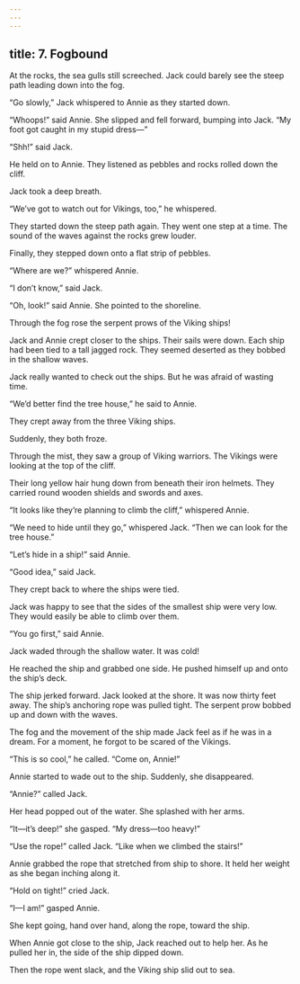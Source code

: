 ```yaml
---
---
---
```

title: 7. Fogbound
---



At the rocks, the sea gulls still screeched. Jack could barely see the steep path leading down into the fog.

“Go slowly,” Jack whispered to Annie as they started down.

“Whoops!” said Annie. She slipped and fell forward, bumping into Jack. “My foot got caught in my stupid dress—”

“Shh!” said Jack.

He held on to Annie. They listened as pebbles and rocks rolled down the cliff.

Jack took a deep breath.

“We’ve got to watch out for Vikings, too,” he whispered.

They started down the steep path again. They went one step at a time. The sound of the waves against the rocks grew louder.

Finally, they stepped down onto a flat strip of pebbles.

“Where are we?” whispered Annie.

“I don’t know,” said Jack.

“Oh, look!” said Annie. She pointed to the shoreline.

Through the fog rose the serpent prows of the Viking ships!

Jack and Annie crept closer to the ships. Their sails were down. Each ship had been tied to a tall jagged rock. They seemed deserted as they bobbed in the shallow waves.

Jack really wanted to check out the ships. But he was afraid of wasting time.

“We’d better find the tree house,” he said to Annie.

They crept away from the three Viking ships.

Suddenly, they both froze.

Through the mist, they saw a group of Viking warriors. The Vikings were looking at the top of the cliff.

Their long yellow hair hung down from beneath their iron helmets. They carried round wooden shields and swords and axes.



“It looks like they’re planning to climb the cliff,” whispered Annie.

“We need to hide until they go,” whispered Jack. “Then we can look for the tree house.”

“Let’s hide in a ship!” said Annie.

“Good idea,” said Jack.

They crept back to where the ships were tied.

Jack was happy to see that the sides of the smallest ship were very low. They would easily be able to climb over them.

“You go first,” said Annie.

Jack waded through the shallow water. It was cold!

He reached the ship and grabbed one side. He pushed himself up and onto the ship’s deck.

The ship jerked forward. Jack looked at the shore. It was now thirty feet away. The ship’s anchoring rope was pulled tight. The serpent prow bobbed up and down with the waves.

The fog and the movement of the ship made Jack feel as if he was in a dream. For a moment, he forgot to be scared of the Vikings.

“This is so cool,” he called. “Come on, Annie!”

Annie started to wade out to the ship. Suddenly, she disappeared.

“Annie?” called Jack.

Her head popped out of the water. She splashed with her arms.

“It—it’s deep!” she gasped. “My dress—too heavy!”

“Use the rope!” called Jack. “Like when we climbed the stairs!”

Annie grabbed the rope that stretched from ship to shore. It held her weight as she began inching along it.

“Hold on tight!” cried Jack.

“I—I am!” gasped Annie.

She kept going, hand over hand, along the rope, toward the ship.

When Annie got close to the ship, Jack reached out to help her. As he pulled her in, the side of the ship dipped down.

Then the rope went slack, and the Viking ship slid out to sea.